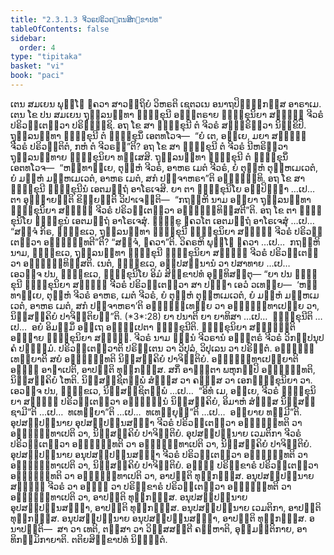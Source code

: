 ```yaml
---
title: "2.3.1.3 ຈີວຣປຣິວຕ຺ຕນສິກ຺ຂາປທ"
tableOfContents: false
sidebar:
  order: 4
type: "tipitaka"
basket: "vi"
book: "paci"
---
```



<DynamicBreadcrumb />

<Division number="743" book="paci">

<Paragraph number="2450" book="paci">
ເຕນ ສມເຍນ ພຸທ຺ໂຘ ຠຄວາ ສາວຕ຺ຖິຍໍ ວິຫຣຕິ ເຊຕວເນ ອນາຖປິຓ຺ຑິກສ຺ສ ອາຣາເມ. ເຕນ ໂຂ ປນ ສມເຍນ ຖຸລ຺ລນນ຺ທາ ຠິກ຺ຂຸນີ ອຎ຺ຎຕຣາຍ ຠິກ຺ຂຸນິຍາ ສທ຺ຘິໍ ຈີວຣໍ ປຣິວຕ຺ເຕຕ຺ວາ ປຣິຠຸຎ຺ຊິ. ອຖ ໂຂ ສາ ຠິກ຺ຂຸນີ ຕໍ ຈີວຣໍ ສງ຺ຆຣິຕ຺ວາ ນິກ຺ຂິປິ. ຖຸລ຺ລນນ຺ທາ ຠິກ຺ຂຸນີ ຕໍ ຠິກ຺ຂຸນິໍ ເອຕທໂວຈ—  “ຍໍ ເຕ, ອຍ຺ເຍ, ມຍາ ສທ຺ຘິໍ ຈີວຣໍ ປຣິວຕ຺ຕິຕໍ, ກຫໍ ຕໍ ຈີວຣນ຺”ຕິ? ອຖ ໂຂ ສາ ຠິກ຺ຂຸນີ ຕໍ ຈີວຣໍ ນີຫຣິຕ຺ວາ ຖຸລ຺ລນນ຺ທາຍ ຠິກ຺ຂຸນິຍາ ທສ຺ເສສິ. ຖຸລ຺ລນນ຺ທາ ຠິກ຺ຂຸນີ ຕໍ ຠິກ຺ຂຸນິໍ ເອຕທໂວຈ—  “ຫນ຺ທາຍ຺ເຍ, ຕຸຍ຺ຫໍ ຈີວຣໍ, ອາຫຣ ເມຕໍ ຈີວຣໍ, ຍໍ ຕຸຍ຺ຫໍ ຕຸຍ຺ຫເມເວຕໍ, ຍໍ ມຍ຺ຫໍ ມຍ຺ຫເມເວຕໍ, ອາຫຣ ເມຕໍ, ສກໍ ປຈ຺ຈາຫຣາ”ຕິ ອຈ຺ຉິນ຺ທິ.
</Paragraph>

<Paragraph number="2451" book="paci">
ອຖ ໂຂ ສາ ຠິກ຺ຂຸນີ ຠິກ຺ຂຸນີນໍ ເອຕມຕ຺ຖໍ ອາໂຣເຈສິ. ຍາ ຕາ ຠິກ຺ຂຸນິໂຍ ອປ຺ປິຈ຺ຉາ …ເປ…  ຕາ ອຸຊ຺ຌາຍນ຺ຕິ ຂິຍ຺ຍນ຺ຕິ ວິປາເຈນ຺ຕິ—  “ກຖຎ຺ຫິ ນາມ ອຍ຺ຍາ ຖຸລ຺ລນນ຺ທາ ຠິກ຺ຂຸນິຍາ ສທ຺ຘິໍ ຈີວຣໍ ປຣິວຕ຺ເຕຕ຺ວາ ອຈ຺ຉິນ຺ທິສ຺ສຕີ”ຕິ. ອຖ ໂຂ ຕາ ຠິກ຺ຂຸນິໂຍ ຠິກ຺ຂູນໍ ເອຕມຕ຺ຖໍ ອາໂຣເຈສຸໍ. ຠິກ຺ຂູ ຠຄວໂຕ ເອຕມຕ຺ຖໍ ອາໂຣເຈສຸໍ …ເປ…  “ສຈ຺ຈໍ ກິຣ, ຠິກ຺ຂເວ, ຖຸລ຺ລນນ຺ທາ ຠິກ຺ຂຸນີ ຠິກ຺ຂຸນິຍາ ສທ຺ຘິໍ ຈີວຣໍ ປຣິວຕ຺ເຕຕ຺ວາ ອຈ຺ຉິນ຺ທຕີ”ຕິ? “ສຈ຺ຈໍ, ຠຄວາ”ຕິ. ວິຄຣຫິ ພຸທ຺ໂຘ ຠຄວາ …ເປ…  ກຖຎ຺ຫິ ນາມ, ຠິກ຺ຂເວ, ຖຸລ຺ລນນ຺ທາ ຠິກ຺ຂຸນີ ຠິກ຺ຂຸນິຍາ ສທ຺ຘິໍ ຈີວຣໍ ປຣິວຕ຺ເຕຕ຺ວາ ອຈ຺ຉິນ຺ທິສ຺ສຕິ. ເນຕໍ, ຠິກ຺ຂເວ, ອປ຺ປສນ຺ນານໍ ວາ ປສາທາຍ …ເປ…  ເອວຎ຺ຈ ປນ, ຠິກ຺ຂເວ, ຠິກ຺ຂຸນິໂຍ ອິມໍ ສິກ຺ຂາປທໍ ອຸທ຺ທິສນ຺ຕຸ—
</Paragraph>

</Division>
<Division number="744" book="paci">

<Paragraph number="2452" book="paci">
<Emphasis>“ຍາ ປນ ຠິກ຺ຂຸນີ ຠິກ຺ຂຸນິຍາ ສທ຺ຘິໍ ຈີວຣໍ ປຣິວຕ຺ເຕຕ຺ວາ ສາ ປຈ຺ຉາ ເອວໍ ວເທຍ຺ຍ—  ‘ຫນ຺ທາຍ຺ເຍ, ຕຸຍ຺ຫໍ ຈີວຣໍ ອາຫຣ, ເມຕໍ ຈີວຣໍ, ຍໍ ຕຸຍ຺ຫໍ ຕຸຍ຺ຫເມເວຕໍ, ຍໍ ມຍ຺ຫໍ ມຍ຺ຫເມເວຕໍ, ອາຫຣ ເມຕໍ, ສກໍ ປຈ຺ຈາຫຣາ’ຕິ ອຈ຺ຉິນ຺ເທຍ຺ຍ ວາ ອຈ຺ຉິນ຺ທາເປຍ຺ຍ ວາ, ນິສ຺ສຄ຺ຄິຍໍ ປາຈິຕ຺ຕິຍນ຺”</Emphasis>ຕິ. (*3*:<Emphasis>28</Emphasis>)
</Paragraph>

</Division>
<Division number="745" book="paci">

<Paragraph number="2453" book="paci">
<Emphasis>ຍາ ປນາ</Emphasis>ຕິ ຍາ ຍາທິສາ …ເປ…  <Emphasis>ຠິກ຺ຂຸນີ</Emphasis>ຕິ …ເປ…  ອຍໍ ອິມສ຺ມິໍ ອຕ຺ເຖ ອຘິປ຺ເປຕາ ຠິກ຺ຂຸນີຕິ.
</Paragraph>

<Paragraph number="2454" book="paci">
<Emphasis>ຠິກ຺ຂຸນິຍາ ສທ຺ຘິນ຺</Emphasis>ຕິ ອຎ຺ຎາຍ ຠິກ຺ຂຸນິຍາ ສທ຺ຘິໍ.
</Paragraph>

<Paragraph number="2455" book="paci">
<Emphasis>ຈີວຣໍ</Emphasis> ນາມ ຉນ຺ນໍ ຈີວຣານໍ ອຎ຺ຎຕຣໍ ຈີວຣໍ ວິກປ຺ປນຸປຄໍ ປຈ຺ຉິມໍ.
</Paragraph>

<Paragraph number="2456" book="paci">
<Emphasis>ປຣິວຕ຺ເຕຕ຺ວາ</Emphasis>ຕິ ປຣິຕ຺ເຕນ ວາ ວິປຸລໍ, ວິປຸເລນ ວາ ປຣິຕ຺ຕໍ.
</Paragraph>

<Paragraph number="2457" book="paci">
<Emphasis>ອຈ຺ຉິນ຺ເທຍ຺ຍາ</Emphasis>ຕິ ສຍໍ ອຈ຺ຉິນ຺ທຕິ ນິສ຺ສຄ຺ຄິຍໍ ປາຈິຕ຺ຕິຍໍ.
</Paragraph>

<Paragraph number="2458" book="paci">
<Emphasis>ອຈ຺ຉິນ຺ທາເປຍ຺ຍາ</Emphasis>ຕິ ອຎ຺ຎໍ ອາຓາເປຕິ, ອາປຕ຺ຕິ ທຸກ຺ກຏສ຺ສ. ສກິໍ ອາຓຕ຺ຕາ ພຫຸກມ຺ປິ ອຈ຺ຉິນ຺ທຕິ, ນິສ຺ສຄ຺ຄິຍໍ ໂຫຕິ. ນິສ຺ສຊ຺ຊິຕພ຺ພໍ ສໍຆສ຺ສ ວາ ຄຓສ຺ສ ວາ ເອກຠິກ຺ຂຸນິຍາ ວາ. ເອວຎ຺ຈ ປນ, ຠິກ຺ຂເວ, ນິສ຺ສຊ຺ຊິຕພ຺ພໍ …ເປ…  “ອິທໍ ເມ, ອຍ຺ເຍ, ຈີວຣໍ ຠິກ຺ຂຸນິຍາ ສທ຺ຘິໍ ປຣິວຕ຺ເຕຕ຺ວາ ອຈ຺ຉິນ຺ນໍ ນິສ຺ສຄ຺ຄິຍໍ, ອິມາຫໍ ສໍຆສ຺ສ ນິສ຺ສຊ຺ຊາມີ”ຕິ …ເປ…  ທເທຍ຺ຍາ”ຕິ …ເປ…  ທເທຍ຺ຍຸນ຺”ຕິ …ເປ…  ອຍ຺ຍາຍ ທມ຺ມີ”ຕິ.
</Paragraph>

</Division>
<Division number="746" book="paci">

<Paragraph number="2459" book="paci">
ອຸປສມ຺ປນ຺ນາຍ ອຸປສມ຺ປນ຺ນສຎ຺ຎາ ຈີວຣໍ ປຣິວຕ຺ເຕຕ຺ວາ ອຈ຺ຉິນ຺ທຕິ ວາ ອຈ຺ຉິນ຺ທາເປຕິ ວາ, ນິສ຺ສຄ຺ຄິຍໍ ປາຈິຕ຺ຕິຍໍ. ອຸປສມ຺ປນ຺ນາຍ ເວມຕິກາ ຈີວຣໍ ປຣິວຕ຺ເຕຕ຺ວາ ອຈ຺ຉິນ຺ທຕິ ວາ ອຈ຺ຉິນ຺ທາເປຕິ ວາ, ນິສ຺ສຄ຺ຄິຍໍ ປາຈິຕ຺ຕິຍໍ. ອຸປສມ຺ປນ຺ນາຍ ອນຸປສມ຺ປນ຺ນສຎ຺ຎາ ຈີວຣໍ ປຣິວຕ຺ເຕຕ຺ວາ ອຈ຺ຉິນ຺ທຕິ ວາ ອຈ຺ຉິນ຺ທາເປຕິ ວາ, ນິສ຺ສຄ຺ຄິຍໍ ປາຈິຕ຺ຕິຍໍ.
</Paragraph>

<Paragraph number="2460" book="paci">
ອຎ຺ຎໍ ປຣິກ຺ຂາຣໍ ປຣິວຕ຺ເຕຕ຺ວາ ອຈ຺ຉິນ຺ທຕິ ວາ ອຈ຺ຉິນ຺ທາເປຕິ ວາ, ອາປຕ຺ຕິ ທຸກ຺ກຏສ຺ສ. ອນຸປສມ຺ປນ຺ນາຍ ສທ຺ຘິໍ ຈີວຣໍ ວາ ອຎ຺ຎໍ ວາ ປຣິກ຺ຂາຣໍ ປຣິວຕ຺ເຕຕ຺ວາ ອຈ຺ຉິນ຺ທຕິ ວາ ອຈ຺ຉິນ຺ທາເປຕິ ວາ, ອາປຕ຺ຕິ ທຸກ຺ກຏສ຺ສ. ອນຸປສມ຺ປນ຺ນາຍ ອຸປສມ຺ປນ຺ນສຎ຺ຎາ, ອາປຕ຺ຕິ ທຸກ຺ກຏສ຺ສ. ອນຸປສມ຺ປນ຺ນາຍ ເວມຕິກາ, ອາປຕ຺ຕິ ທຸກ຺ກຏສ຺ສ. ອນຸປສມ຺ປນ຺ນາຍ ອນຸປສມ຺ປນ຺ນສຎ຺ຎາ, ອາປຕ຺ຕິ ທຸກ຺ກຏສ຺ສ.
</Paragraph>

</Division>
<Division number="747" book="paci">

<Paragraph number="2461" book="paci">
ອນາປຕ຺ຕິ—  ສາ ວາ ເທຕິ, ຕສ຺ສາ ວາ ວິສ຺ສສນ຺ຕີ ຄຓ຺ຫາຕິ, ອຸມ຺ມຕ຺ຕິກາຍ, ອາທິກມ຺ມິກາຍາຕິ.

</Paragraph>
</Division>

<Paragraph number="2462" type="center" book="paci">
ຕຕິຍສິກ຺ຂາປທໍ ນິຏ຺ຐິຕໍ.
</Paragraph>